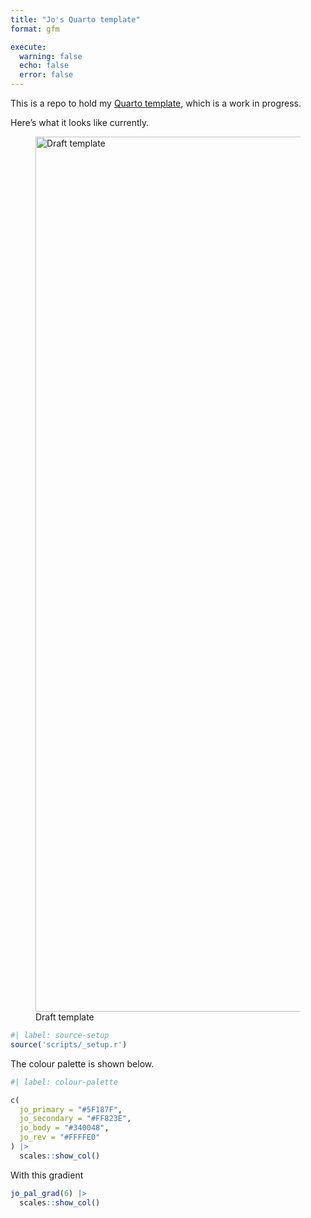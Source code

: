 ```yaml
---
title: "Jo's Quarto template"
format: gfm

execute:
  warning: false
  echo: false
  error: false
---
```


This is a repo to hold my [Quarto template](https://github.com/JoDudding/quarto-template), which is a work in progress.

Here's what it looks like currently.

![Draft template](theme/quarto-template-screenshot.png){width=1400}

```r
#| label: source-setup
source('scripts/_setup.r') 
```

The colour palette is shown below.

```r
#| label: colour-palette

c(
  jo_primary = "#5F187F",
  jo_secondary = "#FF823E",
  jo_body = "#340048",
  jo_rev = "#FFFFE0"
) |> 
  scales::show_col()

```
With this gradient

```r
jo_pal_grad(6) |> 
  scales::show_col()
```


